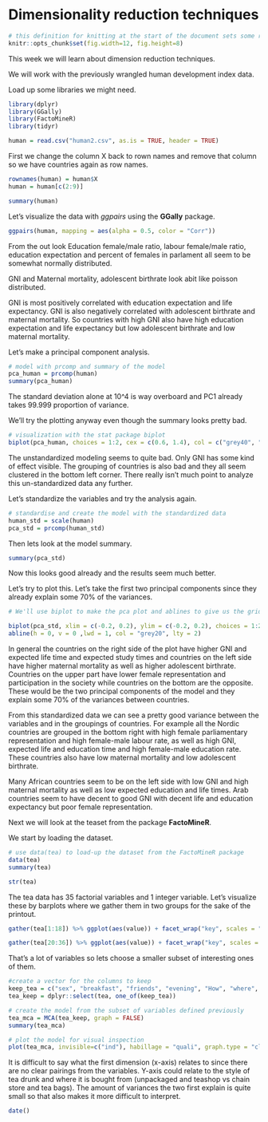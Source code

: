 # Dimensionality reduction techniques
```r
# this definition for knitting at the start of the document sets some rules for the figure sizes which will help as the standard rules might make unreadable figures
knitr::opts_chunk$set(fig.width=12, fig.height=8) 
```


This week we will learn about dimension reduction techniques.

We will work with the previously wrangled human development index data.

Load up some libraries we might need.
```r
library(dplyr)
library(GGally)
library(FactoMineR)
library(tidyr)
```


```r
human = read.csv("human2.csv", as.is = TRUE, header = TRUE)
```

First we change the column X back to rown names and remove that column so we have countries again as row names.
```r
rownames(human) = human$X
human = human[c(2:9)]
```

```r
summary(human)
```
Let's visualize the data with *ggpairs* using the **GGally** package.

```r
ggpairs(human, mapping = aes(alpha = 0.5, color = "Corr"))
```

From the out look Education female/male ratio, labour female/male ratio, education expectation and percent of females in parlament all seem to be somewhat normally distributed.

GNI and Maternal mortality, adolescent birthrate look abit like poisson distributed.

GNI is most positively correlated with education expectation and life expectancy. GNI is also negatively correlated with adolescent birthrate and maternal mortality. So countries with high GNI also have high education expectation and life expectancy but low adolescent birthrate and low maternal mortality.

Let's make a principal component analysis.
```r
# model with prcomp and summary of the model
pca_human = prcomp(human)
summary(pca_human)
```

The standard deviation alone at 10^4 is way overboard and PC1 already takes 99.999 proportion of variance.

We'll try the plotting anyway even though the summary looks pretty bad.
```r
# visualization with the stat package biplot
biplot(pca_human, choices = 1:2, cex = c(0.6, 1.4), col = c("grey40", "deeppink2"))
```

The unstandardized modeling seems to quite bad. Only GNI has some kind of effect visible. The grouping of countries is also bad and they all seem clustered in the bottom left corner. There really isn't much point to analyze this un-standardized data any further.

Let's standardize the variables and try the analysis again.
```r
# standardise and create the model with the standardized data
human_std = scale(human)
pca_std = prcomp(human_std)
```

Then lets look at the model summary.
```r
summary(pca_std)
```

Now this looks good already and the results seem much better.

Let's try to plot this. Let's take the first two principal components  since they already explain some 70% of the variances.
```r
# We'll use biplot to make the pca plot and ablines to give us the grid so we can group up countries in different quadrants

biplot(pca_std, xlim = c(-0.2, 0.2), ylim = c(-0.2, 0.2), choices = 1:2, cex = c(0.6, 1.1), col = c("grey40", "deeppink2"), ylabs = c("Female-male education rate", "Female-Male labour rate", "Expected education", "Expected Life", "Gross national income", "Adolescent birthrate", "Maternal mortality", "Female parlamentary representation"), xlab = "PC1 (53.6%)", ylab = "PC2 (16.2%)")
abline(h = 0, v = 0 ,lwd = 1, col = "grey20", lty = 2)
```

In general the countries on the right side of the plot have higher GNI and expected life time and expected study times and countries on the left side have higher maternal mortality as well as higher adolescent birthrate. Countries on the upper part have lower female representation and participation in the society while countries on the bottom are the opposite. These would be the two principal components of the model and they explain some 70% of the variances between countries.

From this standardized data we can see a pretty good variance between the variables and in the groupings of countries. For example all the Nordic countries are grouped in the bottom right with high female parliamentary representation and high female-male labour rate, as well as high GNI, expected life and education time and high female-male education rate. These countries also have low maternal mortality and low adolescent birthrate.

Many African countries seem to be on the left side with low GNI and high maternal mortality as well as low expected education and life times. Arab countries seem to have decent to good GNI with decent life and education expectancy but poor female representation.


Next we will look at the teaset from the package **FactoMineR**.

We start by loading the dataset.

```r
# use data(tea) to load-up the dataset from the FactoMineR package
data(tea)
summary(tea)
```
```r
str(tea)
```


The tea data has 35 factorial variables and 1 integer variable. Let's visualize these by barplots where we gather them in two groups for the sake of the printout.

```r
gather(tea[1:18]) %>% ggplot(aes(value)) + facet_wrap("key", scales = "free") + geom_bar() + theme(axis.text.x = element_text(angle = 45, hjust = 1, size = 8))
```

```r
gather(tea[20:36]) %>% ggplot(aes(value)) + facet_wrap("key", scales = "free") + geom_bar() + theme(axis.text.x = element_text(angle = 45, hjust = 1, size = 8))

```


That's a lot of variables so lets choose a smaller subset of interesting ones of them.
```r
#create a vector for the columns to keep
keep_tea = c("sex", "breakfast", "friends", "evening", "How", "where", "how", "frequency","sugar", "Tea")
tea_keep = dplyr::select(tea, one_of(keep_tea))
```


```r
# create the model from the subset of variables defined previously
tea_mca = MCA(tea_keep, graph = FALSE)
summary(tea_mca)
```

```r
# plot the model for visual inspection
plot(tea_mca, invisible=c("ind"), habillage = "quali", graph.type = "classic")
```

It is difficult to say what the first dimension (x-axis) relates to since there are no clear pairings from the variables. Y-axis could relate to the style of tea drunk and where it is bought from (unpackaged and teashop vs chain store and tea bags). The amount of variances the two first explain is quite small so that also makes it more difficult to interpret.

```r
date()
```
